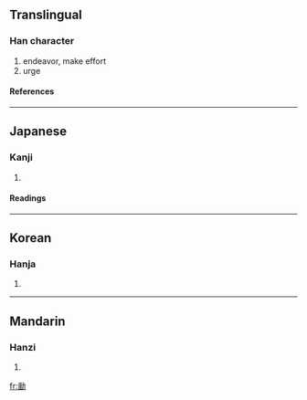 ==Translingual==
===Han character===
{{Han char|rn=19|rad=力|as=09|sn=11|four=|canj=一田大尸 (MWKS)}}
# endeavor, make effort
# urge
====References====
{{Han ref|kx=0148.120|dkj=02388|dj=0333.220|hdz=10375.010|uh=52D4|ud=21204}}
----
==Japanese==
===Kanji===
{{ja-kanji|grade=|rs=力09}}
# {{defn|Japanese}} 
====Readings====
{{ja-readings|on=[[べん]] (ben), [[めん]] (men), [[びん]] (bin), [[みん]] (min)|kun=[[つとめる]] (tsutomeru), [[すすめる]] (susumeru)}}
----
==Korean==
===Hanja===
{{ko-hanja|hangeul=민|rv=min|mr=min}}
# {{defn|Korean}}
----
==Mandarin==
===Hanzi===
{{cmn-hanzi|pin=[[miǎn]] ([[mian3]])|wg=mien<sup>3</sup>}}
# {{defn|Mandarin}}

[[fr:勔]]